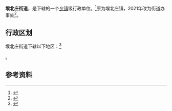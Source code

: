{{中国乡级行政区|14/04/11/101/000}}

'''堠北庄街道'''，是{{PRC admin/fullname|14/04/11/101/000|3}}下辖的一个[[乡镇|乡镇]]级行政单位。<ref>{{PRC admin/ref sgc|{{PRC admin/parent|14/04/11/101/000}}}}</ref>原为堠北庄镇，2021年改为街道办事处<ref>{{cite web |title=长政通字〔2021〕2 号 长治市人民政府关于各县区乡级行政区划调整的通告 |url=http://www.changzhi.gov.cn/xxgkml/czsrmzf/zfwj_3465/202104/t20210401_2306689.shtml |website=长治市人民政府 |accessdate=2021-04-07 |archivedate=2021-04-01}}</ref>。

== 行政区划 ==

堠北庄街道下辖以下地区：<ref>{{PRC admin/ref sgc|14/04/11/101/000}}</ref>

{{PRC admin/children|14/04/11/101/000}}。

== 参考资料 ==

{{reflist}}

{{行政区划小作品}}
{{PRC admin/navbox|14/04/02}}